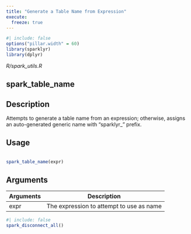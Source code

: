 ```yaml
---
title: "Generate a Table Name from Expression"
execute:
  freeze: true
---
```


```r
#| include: false
options("pillar.width" = 60)
library(sparklyr) 
library(dplyr)
```

*R/spark_utils.R*

## spark_table_name

## Description
 Attempts to generate a table name from an expression; otherwise, assigns an auto-generated generic name with "sparklyr_" prefix. 


## Usage
```r
 
spark_table_name(expr) 
```

## Arguments
|Arguments|Description|
|---|---|
| expr | The expression to attempt to use as name |








```r
#| include: false
spark_disconnect_all()
```
